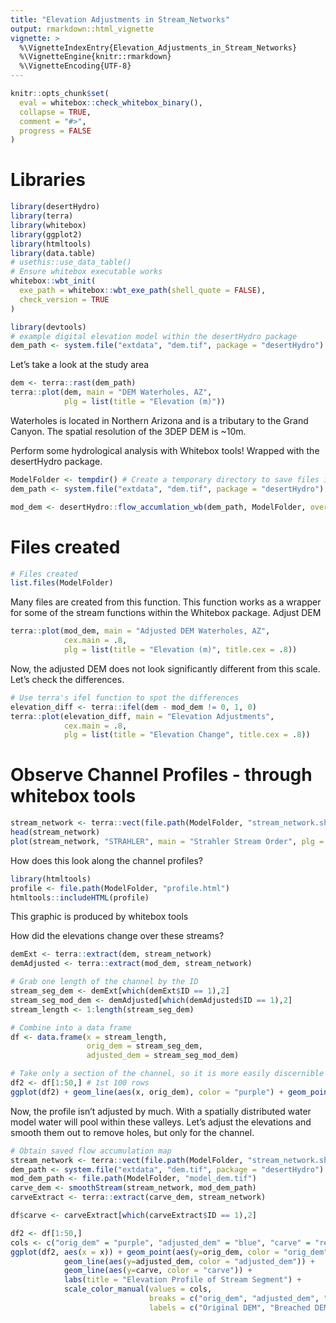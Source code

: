 ```yaml
---
title: "Elevation Adjustments in Stream_Networks"
output: rmarkdown::html_vignette
vignette: >
  %\VignetteIndexEntry{Elevation_Adjustments_in_Stream_Networks}
  %\VignetteEngine{knitr::rmarkdown}
  %\VignetteEncoding{UTF-8}
---
```


```r
knitr::opts_chunk$set(
  eval = whitebox::check_whitebox_binary(),
  collapse = TRUE,
  comment = "#>",
  progress = FALSE
)
```

# Libraries
```r
library(desertHydro)
library(terra)
library(whitebox)
library(ggplot2)
library(htmltools)
library(data.table)
# usethis::use_data_table()
# Ensure whitebox executable works
whitebox::wbt_init(
  exe_path = whitebox::wbt_exe_path(shell_quote = FALSE),
  check_version = TRUE
)
```

```r
library(devtools)
# example digital elevation model within the desertHydro package
dem_path <- system.file("extdata", "dem.tif", package = "desertHydro") 
```

Let's take a look at the study area
```r
dem <- terra::rast(dem_path)
terra::plot(dem, main = "DEM Waterholes, AZ", 
            plg = list(title = "Elevation (m)"))
```
Waterholes is located in Northern Arizona and is a tributary to the Grand Canyon.
The spatial resolution of the 3DEP DEM is ~10m.

Perform some hydrological analysis with Whitebox tools! Wrapped with the desertHydro 
package.
```r
ModelFolder <- tempdir() # Create a temporary directory to save files into
dem_path <- system.file("extdata", "dem.tif", package = "desertHydro") # pass dem as file path

mod_dem <- desertHydro::flow_accumlation_wb(dem_path, ModelFolder, overwrite = F, carve = 2)
```
# Files created
```r
# Files created
list.files(ModelFolder)
```
Many files are created from this function. This function works as a wrapper for
some of the stream functions within the Whitebox package.
 Adjust DEM
```r
terra::plot(mod_dem, main = "Adjusted DEM Waterholes, AZ",
            cex.main = .8,
            plg = list(title = "Elevation (m)", title.cex = .8))
```
Now, the adjusted DEM does not look significantly different from this scale. 
Let's check the differences.

```r
# Use terra's ifel function to spot the differences
elevation_diff <- terra::ifel(dem - mod_dem != 0, 1, 0) 
terra::plot(elevation_diff, main = "Elevation Adjustments",
            cex.main = .8,
            plg = list(title = "Elevation Change", title.cex = .8))
```

# Observe Channel Profiles - through whitebox tools
```r
stream_network <- terra::vect(file.path(ModelFolder, "stream_network.shp"))
head(stream_network)
plot(stream_network, "STRAHLER", main = "Strahler Stream Order", plg = (title = "Order"))
```

How does this look along the channel profiles?
```r
library(htmltools)
profile <- file.path(ModelFolder, "profile.html")
htmltools::includeHTML(profile)

```
This graphic is produced by whitebox tools

How did the elevations change over these streams? 
```r
demExt <- terra::extract(dem, stream_network)
demAdjusted <- terra::extract(mod_dem, stream_network)

# Grab one length of the channel by the ID
stream_seg_dem <- demExt[which(demExt$ID == 1),2]
stream_seg_mod_dem <- demAdjusted[which(demAdjusted$ID == 1),2]
stream_length <- 1:length(stream_seg_dem)

# Combine into a data frame
df <- data.frame(x = stream_length, 
                 orig_dem = stream_seg_dem,
                 adjusted_dem = stream_seg_mod_dem)

```


```r
# Take only a section of the channel, so it is more easily discernible
df2 <- df[1:50,] # 1st 100 rows
ggplot(df2) + geom_line(aes(x, orig_dem), color = "purple") + geom_point(aes(x, adjusted_dem), color = "blue") + labs(title = "Elevation Profile of Stream Segment")
```

Now, the profile isn't adjusted by much. With a spatially distributed water model
water will pool within these valleys.
Let's adjust the elevations and smooth them out to remove holes, but only for the
channel.
```r
# Obtain saved flow accumulation map
stream_network <- terra::vect(file.path(ModelFolder, "stream_network.shp"))
dem_path <- system.file("extdata", "dem.tif", package = "desertHydro") 
mod_dem_path <- file.path(ModelFolder, "model_dem.tif")
carve_dem <- smoothStream(stream_network, mod_dem_path)
carveExtract <- terra::extract(carve_dem, stream_network)

df$carve <- carveExtract[which(carveExtract$ID == 1),2]
```

```r
df2 <- df[1:50,]
cols <- c("orig_dem" = "purple", "adjusted_dem" = "blue", "carve" = "red")
ggplot(df2, aes(x = x)) + geom_point(aes(y=orig_dem, color = "orig_dem")) +
            geom_line(aes(y=adjusted_dem, color = "adjusted_dem")) +
            geom_line(aes(y=carve, color = "carve")) +
            labs(title = "Elevation Profile of Stream Segment") +
            scale_color_manual(values = cols,
                               breaks = c("orig_dem", "adjusted_dem", "carve"),
                               labels = c("Original DEM", "Breached DEM", "Smoothed DEM"))
      
```

